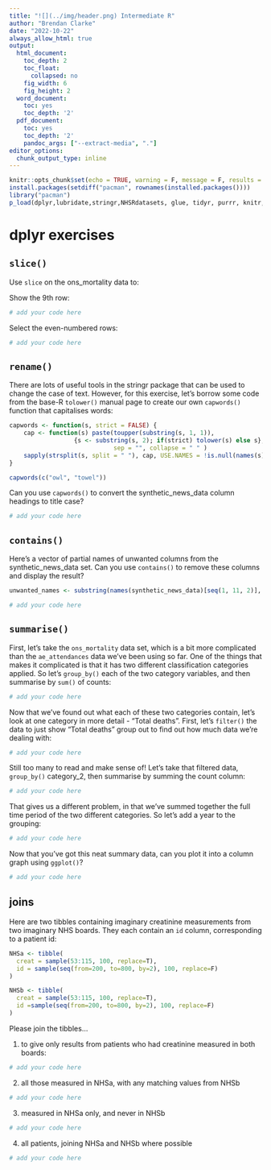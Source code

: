 ---
title: "![](../img/header.png) Intermediate R"
author: "Brendan Clarke"
date: "2022-10-22"
always_allow_html: true
output:
  html_document: 
    toc_depth: 2
    toc_float:
      collapsed: no
    fig_width: 6
    fig_height: 2
  word_document:
    toc: yes
    toc_depth: '2'
  pdf_document:
    toc: yes
    toc_depth: '2'
    pandoc_args: ["--extract-media", "."]
editor_options: 
  chunk_output_type: inline
---
```{r setup, include=FALSE}
knitr::opts_chunk$set(echo = TRUE, warning = F, message = F, results = 'asis')
install.packages(setdiff("pacman", rownames(installed.packages())))
library("pacman")
p_load(dplyr,lubridate,stringr,NHSRdatasets, glue, tidyr, purrr, knitr, ggplot2)
```

# dplyr exercises {.tabset}

## `slice()`
Use `slice` on the ons_mortality data to:

Show the 9th row:
```{r}
# add your code here
```

Select the even-numbered rows:
```{r results='asis'}
# add your code here
```

## `rename()`

There are lots of useful tools in the stringr package that can be used to change the case of text. However, for this exercise, let's borrow some code from the base-R `tolower()` manual page to create our own `capwords()` function that capitalises words:

```{r results='markup'}
capwords <- function(s, strict = FALSE) {
    cap <- function(s) paste(toupper(substring(s, 1, 1)),
                  {s <- substring(s, 2); if(strict) tolower(s) else s},
                             sep = "", collapse = " " )
    sapply(strsplit(s, split = " "), cap, USE.NAMES = !is.null(names(s)))
}

capwords(c("owl", "towel"))
```

Can you use `capwords()` to convert the synthetic_news_data column headings to title case?

```{r}
# add your code here
```

## `contains()`

Here's a vector of partial names of unwanted columns from the synthetic_news_data set. Can you use `contains()` to remove these columns and display the result?

```{r}
unwanted_names <- substring(names(synthetic_news_data)[seq(1, 11, 2)], 1, 2)

# add your code here
```
## `summarise()`

First, let's take the `ons_mortality` data set, which is a bit more complicated than the `ae_attendances` data we've been using so far. One of the things that makes it complicated is that it has two different classification categories applied. So let's `group_by()` each of the two category variables, and then summarise by `sum()` of counts:

```{r}
# add your code here
```

Now that we've found out what each of these two categories contain, let's look at one category in more detail - "Total deaths". First, let's `filter()` the data to just show "Total deaths" group out to find out how much data we're dealing with:

```{r}
# add your code here
```

Still too many to read and make sense of! Let's take that filtered data, `group_by()` category_2, then summarise by summing the count column:

```{r}
# add your code here
```

That gives us a different problem, in that we've summed together the full time period of the two different categories. So let's add a year to the grouping:

```{r}
# add your code here
```

Now that you've got this neat summary data, can you plot it into a column graph using `ggplot()`?

```{r}
# add your code here
```

## joins

Here are two tibbles containing imaginary creatinine measurements from two imaginary NHS boards. They each contain an `id` column, corresponding to a patient id:
```{r}
NHSa <- tibble(
  creat = sample(53:115, 100, replace=T),
  id = sample(seq(from=200, to=800, by=2), 100, replace=F)
)

NHSb <- tibble(
  creat = sample(53:115, 100, replace=T),
  id =sample(seq(from=200, to=800, by=2), 100, replace=F)
)
```

Please join the tibbles...

1. to give only results from patients who had creatinine measured in both boards:
```{r}
# add your code here
```

2. all those measured in NHSa, with any matching values from NHSb
```{r}
# add your code here
```

3. measured in NHSa only, and never in NHSb
```{r}
# add your code here
```

4. all patients, joining NHSa and NHSb where possible
```{r}
# add your code here
```